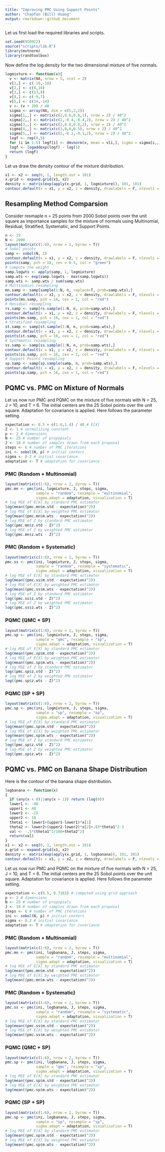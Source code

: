 ```yaml
---
title: "Improving PMC Using Support Points"
author: "Chaofan (Bill) Huang"
output: rmarkdown::github_document
---
```


Let us first load the required libraries and scripts.

```r
set.seed(950922)
source("scripts/lib.R")
library(mvtnorm)
library(randtoolbox)
```

Now define the log density for the two dimensional mixture of five normals.

```r
logmixture <- function(x){
  v <- matrix(NA, nrow = 5, ncol = 2)
  v[1,] <- c(-10,-10)
  v[2,] <- c(0,16)
  v[3,] <- c(13,8)
  v[4,] <- c(-9,7)
  v[5,] <- c(14,-14)
  v <- (v + 20) / 40
  sigma <- array(NA, dim = c(5,2,2))
  sigma[1,,] <- matrix(c(2,0.6,0.6,1), nrow = 2) / 40^2
  sigma[2,,] <- matrix(c(2,-0.4,-0.4,2), nrow = 2) / 40^2
  sigma[3,,] <- matrix(c(2,0.8,0.8,2), nrow = 2) / 40^2
  sigma[4,,] <- matrix(c(3,0,0,0.5), nrow = 2) / 40^2
  sigma[5,,] <- matrix(c(2,-0.1,-0.1,2), nrow = 2) / 40^2
  logf <- rep(0,5)
  for (i in 1:5) logf[i] <- dmvnorm(x, mean = v[i,], sigma = sigma[i,,], log = T)
  logf <- logaddexp(logf) - log(5)
  return (logf)
}
```

Let us draw the density contour of the mixture distribution.

```r
x1 <- x2 <- seq(0, 1, length.out = 101)
x.grid <- expand.grid(x1, x2)
density <- matrix(exp(apply(x.grid, 1, logmixture)), 101, 101)
contour.default(x = x1, y = x2, z = density, drawlabels = F, nlevels = 15)
```

## Resampling Method Comparsion
Consider resmaple n = 25 points from 2000 Sobol points over the unit square as importance samples for the mixture of normals using Multinomial, Residual, Stratified, Systematic, and Support Points.

```r
n <- 25
N <- 2000
layout(matrix(c(1:6), nrow = 2, byrow = T))
# Sobol points
samp <- sobol(N, 2)
contour.default(x = x1, y = x2, z = density, drawlabels = F, nlevels = 15, main = "Sobol")
points(samp, pch = 18, cex = 0.5, col = "green")
# compute the weight
samp.logwts <- apply(samp, 1, logmixture)
samp.wts <- exp(samp.logwts - max(samp.logwts))
samp.wts <- samp.wts / sum(samp.wts)
# Multinomial resampling
mn.samp <- samp[sample(1:N, n, replace=T, prob=samp.wts),]
contour.default(x = x1, y = x2, z = density, drawlabels = F, nlevels = 15, main = "Multinomial")
points(mn.samp, pch = 16, cex = 1, col = "red")
# Residual resampling
rs.samp <- samp[rs.sample(1:N, n, prob=samp.wts),]
contour.default(x = x1, y = x2, z = density, drawlabels = F, nlevels = 15, main = "Residual")
points(mn.samp, pch = 16, cex = 1, col = "red")
# Stratified resampling
st.samp <- samp[st.sample(1:N, n, prob=samp.wts),]
contour.default(x = x1, y = x2, z = density, drawlabels = F, nlevels = 15, main = "Stratified")
points(st.samp, pch = 16, cex = 1, col = "red")
# Systematic resampling
ss.samp <- samp[ss.sample(1:N, n, prob=samp.wts),]
contour.default(x = x1, y = x2, z = density, drawlabels = F, nlevels = 15, main = "Systematic")
points(ss.samp, pch = 16, cex = 1, col = "red")
# Support Points resampling
sp.samp <- samp[sp.sample(samp, n, prob=samp.wts),]
contour.default(x = x1, y = x2, z = density, drawlabels = F, nlevels = 15, main = "SP")
points(sp.samp, pch = 16, cex = 1, col = "red")
```

## PQMC vs. PMC on Mixture of Normals

Let us now run PMC and PQMC on the mixture of five normals with N = 25, J = 10, and T = 6. The initial centers are the 25 Sobol points over the unit square. Adaptation for covariance is applied. Here follows the parameter setting.

```r
expectation <- 0.5 + c(1.6,1.4) / 40 # E[X]
Z <- 1 # normalizing constant
p <- 2 # dimensions
N <- 25 # number of propopsals
J <- 10 # number of samples drawn from each proposal
steps <- 6 # number of PMC iterations
ini <- sobol(N, p) # initial centers
sigma <- 0.2 # initial covariance
adaptation <- T # adaptation for covariance
```

### PMC (Random + Multinomial)
```r
layout(matrix(c(1:6), nrow = 2, byrow = T))
pmc.mn <- pmc(ini, logmixture, J, steps, sigma, 
              sample = "random", resample = "multinomial",
              sigma.adapt = adaptation, visualization = T)
# log MSE of E[X] by standard PMC estimator
log(mean((pmc.mn$m.std - expectation)^2))
# log MSE of E[X] by weighted PMC estimator
log(mean((pmc.mn$m.wts - expectation)^2))
# log MSE of Z by standard PMC estimator
log((pmc.mn$z.std - Z)^2)
# log MSE of Z by weighted PMC estimator
log((pmc.mn$z.wts - Z)^2)
```

### PMC (Random + Systematic)
```r
layout(matrix(c(1:6), nrow = 2, byrow = T))
pmc.ss <- pmc(ini, logmixture, J, steps, sigma, 
              sample = "random", resample = "systematic",
              sigma.adapt = adaptation, visualization = T)
# log MSE of E[X] by standard PMC estimator
log(mean((pmc.ss$m.std - expectation)^2))
# log MSE of E[X] by weighted PMC estimator
log(mean((pmc.ss$m.wts - expectation)^2))
# log MSE of Z by standard PMC estimator
log((pmc.ss$z.std - Z)^2)
# log MSE of Z by weighted PMC estimator
log((pmc.ss$z.wts - Z)^2)
```

### PQMC (QMC + SP)
```r
layout(matrix(c(1:6), nrow = 2, byrow = T))
pmc.sp <- pmc(ini, logmixture, J, steps, sigma, 
              sample = "qmc", resample = "sp",
              sigma.adapt = adaptation, visualization = T)
# log MSE of E[X] by standard PMC estimator
log(mean((pmc.sp$m.std - expectation)^2))
# log MSE of E[X] by weighted PMC estimator
log(mean((pmc.sp$m.wts - expectation)^2))
# log MSE of Z by standard PMC estimator
log((pmc.sp$z.std - Z)^2)
# log MSE of Z by weighted PMC estimator
log((pmc.sp$z.wts - Z)^2)
```

### PQMC (SP + SP)
```r
layout(matrix(c(1:6), nrow = 2, byrow = T))
pmc.sp <- pmc(ini, logmixture, J, steps, sigma, 
              sample = "sp", resample = "sp",
              sigma.adapt = adaptation, visualization = T)
# log MSE of E[X] by standard PMC estimator
log(mean((pmc.sp$m.std - expectation)^2))
# log MSE of E[X] by weighted PMC estimator
log(mean((pmc.sp$m.wts - expectation)^2))
# log MSE of Z by standard PMC estimator
log((pmc.sp$z.std - Z)^2)
# log MSE of Z by weighted PMC estimator
log((pmc.sp$z.wts - Z)^2)
```

## PQMC vs. PMC on Banana Shape Distribution
Here is the contour of the banana shape distribution.
```r
logbanana <- function(x)
{
  if (any(x < 0)||any(x > 1)) return (log(0))
  lower1 <- -40
  upper1 <- 40
  lower2 <- -25
  upper2 <- 10
  theta1 <- lower1+(upper1-lower1)*x[1]
  theta2 <- lower2+(upper2-lower2)*x[2]+.03*theta1^2-3
  val <- -.5*(theta1^2/100+theta2^2)
  return(val)
}
x1 <- x2 <- seq(0, 1, length.out = 101)
x.grid <- expand.grid(x1, x2)
density <- matrix(exp(apply(x.grid, 1, logbanana)), 101, 101)
contour.default(x = x1, y = x2, z = density, drawlabels = F, nlevels = 15)
```

Let us now run PMC and PQMC on the mixture of five normals with N = 25, J = 10, and T = 6. The initial centers are the 25 Sobol points over the unit square. Adaptation for covariance is applied. Here follows the parameter setting.

```r
expectation <- c(0.5, 0.7163) # computed using grid approach
p <- 2 # dimensions
N <- 25 # number of propopsals
J <- 10 # number of samples drawn from each proposal
steps <- 6 # number of PMC iterations
ini <- sobol(N, p) # initial centers
sigma <- 0.2 # initial covariance
adaptation <- T # adaptation for covariance
```

### PMC (Random + Multinomial)
```r
layout(matrix(c(1:6), nrow = 2, byrow = T))
pmc.mn <- pmc(ini, logbanana, J, steps, sigma, 
              sample = "random", resample = "multinomial",
              sigma.adapt = adaptation, visualization = T)
# log MSE of E[X] by standard PMC estimator
log(mean((pmc.mn$m.std - expectation)^2))
# log MSE of E[X] by weighted PMC estimator
log(mean((pmc.mn$m.wts - expectation)^2))
```

### PMC (Random + Systematic)
```r
layout(matrix(c(1:6), nrow = 2, byrow = T))
pmc.ss <- pmc(ini, logbanana, J, steps, sigma, 
              sample = "random", resample = "systematic",
              sigma.adapt = adaptation, visualization = T)
# log MSE of E[X] by standard PMC estimator
log(mean((pmc.ss$m.std - expectation)^2))
# log MSE of E[X] by weighted PMC estimator
log(mean((pmc.ss$m.wts - expectation)^2))
```

### PQMC (QMC + SP)
```r
layout(matrix(c(1:6), nrow = 2, byrow = T))
pmc.sp <- pmc(ini, logbanana, J, steps, sigma, 
              sample = "qmc", resample = "sp",
              sigma.adapt = adaptation, visualization = T)
# log MSE of E[X] by standard PMC estimator
log(mean((pmc.sp$m.std - expectation)^2))
# log MSE of E[X] by weighted PMC estimator
log(mean((pmc.sp$m.wts - expectation)^2))
```

### PQMC (SP + SP)
```r
layout(matrix(c(1:6), nrow = 2, byrow = T))
pmc.sp <- pmc(ini, logbanana, J, steps, sigma, 
              sample = "sp", resample = "sp",
              sigma.adapt = adaptation, visualization = T)
# log MSE of E[X] by standard PMC estimator
log(mean((pmc.sp$m.std - expectation)^2))
# log MSE of E[X] by weighted PMC estimator
log(mean((pmc.sp$m.wts - expectation)^2))
```
